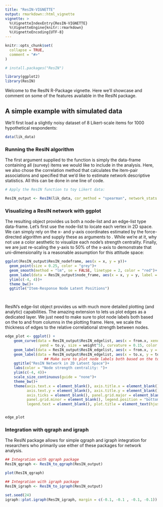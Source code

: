 ---
title: "ResIN-VIGNETTE"
output: rmarkdown::html_vignette
vignette: >
  %\VignetteIndexEntry{ResIN-VIGNETTE}
  %\VignetteEngine{knitr::rmarkdown}
  %\VignetteEncoding{UTF-8}
---

```{r, include = FALSE}
knitr::opts_chunk$set(
  collapse = TRUE,
  comment = "#>"
)
```

```{r setup}
# install.packages("ResIN")

library(ggplot2)
library(ResIN)

```

Welcome to the ResIN R-Package vignette. Here we'll showcase and comment on some of the features available in the ResIN package.

## A simple example with simulated data

We'll first load a slightly noisy dataset of 8 Likert-scale items for 1000 hypothetical respondents:

```{r simulate data, message=FALSE, warning=FALSE}

data(lik_data)

```

### Running the ResIN algorithm

The first argument supplied to the \code{ResIN} function is simply the data-frame containing all (survey) items we would like to include in the analysis. Here, we also chose the correlation method that calculates the item-pair associations and specified that we'd like to estimate network descriptive statistics. All this can be done in one line of code.

```{r run ResIN, message=FALSE, warning=FALSE}
# Apply the ResIN function to toy Likert data:

ResIN_output <- ResIN(lik_data, cor_method = "spearman", network_stats = TRUE)

```


### Visualizing a ResIN network with ggplot

The resulting \code{ResIN} object provides us both a node-list and an edge-list type data-frame. Let's first use the node-list to locate each vertex in 2D space. We can simply rely on the x- and y-axis coordinates estimated by the force-directed algorithm and supply these as arguments to \code{ggplot}. While we're at it, why not use a color aesthetic to visualize each node's strength centrality. Finally, we are just re-scaling the y-axis to 50% of the x-axis to demonstrate that uni-dimensionality is a reasonable assumption for this attitude space:

```{r plotting nodes, message=FALSE, warning=FALSE, fig.align='center', fig.width=12, fig.height=9}

ggplot(ResIN_output$ResIN_nodeframe, aes(x = x, y = y))+
  geom_point(size = 0.25, color = "grey")+
  geom_smooth(method = "lm", se = FALSE, linetype = 2, color = "red")+
  geom_label(data = ResIN_output$node_frame, aes(x = x, y = y, label = node_names, color = Strength), size = 5)+
  ylim(c(-4, 4))+
  theme_bw()+
  ggtitle("Item-Response Node Latent Positions")

 
```


ResIN's edge-list object provides us with much more detailed plotting (and analytic) capabilities. The amazing \code{geom_curve} extension to \code{ggplot} lets us plot edges as a dedicated layer. We just need to make sure to plot node labels both based on the to and from columns in the plotting frame. Here, we scale the thickness of edges to the relative correlational strength between nodes. 

```{r plotting edges, message=FALSE, warning=FALSE, fig.align='center', fig.width=12, fig.height=9}

edge_plot <- ggplot() +
    geom_curve(data = ResIN_output$ResIN_edgelist, aes(x = from.x, xend = to.x, y = from.y,
                yend = to.y, size = weight^5), curvature = 0.15, color = "darkgrey", alpha = 0.8) +
    geom_label(data = ResIN_output$ResIN_edgelist, aes(x = from.x, y = from.y, label = from, color = Strength), size = 5) +
    geom_label(data = ResIN_output$ResIN_edgelist, aes(x = to.x, y = to.y, label = to, color = Strength), size = 5) +
                  ## Make sure to plot node labels both based on the to and from columns in the plotting frame
    ggtitle("ResIN Network in 2D Latent Space")+
    labs(color = "Node strength centrality: ")+
    ylim(c(-4, 4))+
    scale_size_continuous(guide = "none")+
    theme_bw()+
    theme(axis.text.x = element_blank(), axis.title.x = element_blank(),
          axis.text.y = element_blank(), axis.title.y = element_blank(),
          axis.ticks = element_blank(), panel.grid.major = element_blank(),
          panel.grid.minor = element_blank(), legend.position = "bottom",
          legend.text = element_blank(), plot.title = element_text(hjust = 0.5, size=18))


edge_plot

```

### Integration with qgraph and igraph

The ResIN package allows for simple qgraph and igraph integration for researchers who primarily use either of these packages for network analysis.

```{r, warning=FALSE, message=FALSE, mysize=TRUE, size='\\scriptsize'}

## Integration with qgraph package
ResIN_qgraph <- ResIN_to_qgraph(ResIN_output)

plot(ResIN_qgraph)

```

```{r, warning=FALSE, message=FALSE, mysize=TRUE, size='\\scriptsize'}

## Integration with igraph package
ResIN_igraph <- ResIN_to_igraph(ResIN_output)

set.seed(24)
igraph::plot.igraph(ResIN_igraph, margin = c(-0.1, -0.1 , -0.1, -0.1))

```





